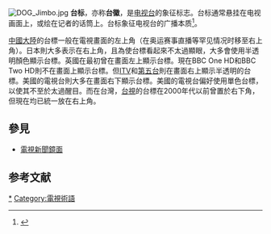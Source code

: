 {{Otheruses|subject=電視台或電視頻道的[[標識|標識]]|other=字體|國字標準字體}}
{{expand|time=2013-11-14T17:50:21+00:00}}
{{expand English|Digital on-screen graphic|time=2015-09-10}}
[[Image:DOG_Jimbo.jpg|thumb]]
'''台标'''，亦称'''台徽'''，是[[电视台|电视台]]的象征标志。台标通常悬挂在电视画面上，或绘在记者的话筒上。台标象征电视台的广播本质<ref>{{cite news |title=新聞聯播主播男右女左　因女的矮好放台標 |url=http://hk.crntt.com/doc/1031/0/6/9/103106969.html?coluid=209&kindid=9581&docid=103106969 |publisher=中評社 |accessdate=2020-05-02 |archive-date=2020-10-03 |archive-url=https://web.archive.org/web/20201003233830/http://hk.crntt.com/doc/1031/0/6/9/103106969.html?coluid=209&kindid=9581&docid=103106969 |dead-url=no }}</ref>。

[[中國大陸|中國大陸]]的台標一般在電視畫面的左上角（在奥运赛事直播等罕见情况时移至右上角）。日本則大多表示在右上角，且為使台標看起來不太過顯眼，大多會使用半透明顏色顯示台標。英國在最初曾在畫面左上顯示台標。現在BBC One HD和BBC Two HD則不在畫面上顯示台標。但[[獨立電視網|ITV]]和[[英國第五台|第五台]]則在畫面右上顯示半透明的台標。美國的電視台則大多在畫面右下顯示台標。美國的電視台偏好使用單色台標，以使其不至於太過醒目。而在台灣，[[台視|台視]]的台標在2000年代以前曾置於右下角，但現在均已統一放在右上角。

== 參見 ==
*[[電視新聞鏡面|電視新聞鏡面]]

==参考文献==
{{reflist}}

{{广播}}
{{TV-stub}}
[[Category:电视台标志|*]]
[[Category:電視術語|Category:電視術語]]